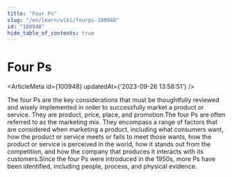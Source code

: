 ```yaml
---
title: "Four Ps"
slug: "/en/learn/wiki/fourps-100948"
id: "100948"
hide_table_of_contents: true
---
```



# Four Ps

<ArticleMeta id={100948} updatedAt={'2023-09-26 13:58:51'} />
<div className='border-solid border-b border-t-0 my-4 border-[var(--ifm-color-gray-300)]' />

The four Ps are the key considerations that must be thoughtfully reviewed and wisely implemented in order to successfully market a product or service. They are product, price, place, and promotion.The four Ps are often referred to as the marketing mix. They encompass a range of factors that are considered when marketing a product, including what consumers want, how the product or service meets or fails to meet those wants, how the product or service is perceived in the world, how it stands out from the competition, and how the company that produces it interacts with its customers.Since the four Ps were introduced in the 1950s, more Ps have been identified, including people, process, and physical evidence.
